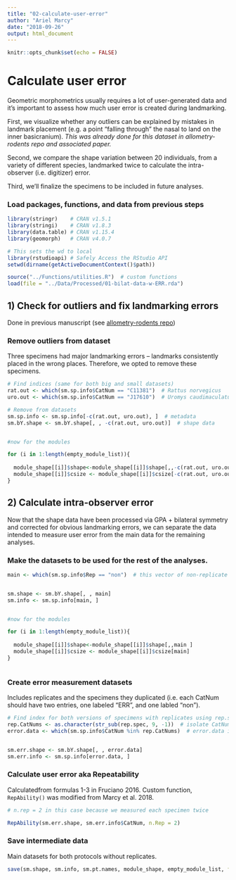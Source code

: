 ```yaml
---
title: "02-calculate-user-error"
author: "Ariel Marcy"
date: "2018-09-26"
output: html_document
---
```


```r
knitr::opts_chunk$set(echo = FALSE)

```

# Calculate user error
Geometric morphometrics usually requires a lot of user-generated data and it's important to assess how much user error is created during landmarking. 

First, we visualize whether any outliers can be explained by mistakes in landmark placement (e.g. a point "falling through" the nasal to land on the inner basicranium). *This was already done for this dataset in allometry-rodents repo and associated paper.*

Second, we compare the shape variation between 20 individuals, from a variety of different species, landmarked twice to calculate the intra-observer (i.e. digitizer) error.

Third, we'll finalize the specimens to be included in future analyses.

### Load packages, functions, and data from previous steps
```r
library(stringr)    # CRAN v1.5.1    
library(stringi)    # CRAN v1.8.3    
library(data.table) # CRAN v1.15.4 
library(geomorph)   # CRAN v4.0.7   

# This sets the wd to local
library(rstudioapi) # Safely Access the RStudio API
setwd(dirname(getActiveDocumentContext()$path))

source("../Functions/utilities.R")  # custom functions
load(file = "../Data/Processed/01-bilat-data-w-ERR.rda")
```

## 1) Check for outliers and fix landmarking errors
Done in previous manuscript (see [allometry-rodents repo](https://github.com/miracleray/allometry-rodents))

### Remove outliers from dataset
Three specimens had major landmarking errors -- landmarks consistently placed in the wrong places. Therefore, we opted to remove these specimens.
```r
# Find indices (same for both big and small datasets)
rat.out <- which(sm.sp.info$CatNum == "C11381")  # Rattus norvegicus
uro.out <- which(sm.sp.info$CatNum == "J17610")  # Uromys caudimaculatus

# Remove from datasets
sm.sp.info <- sm.sp.info[-c(rat.out, uro.out), ]  # metadata
sm.bY.shape <- sm.bY.shape[, , -c(rat.out, uro.out)]  # shape data


#now for the modules

for (i in 1:length(empty_module_list)){
  
  module_shape[[i]]$shape<-module_shape[[i]]$shape[,,-c(rat.out, uro.out) ]
  module_shape[[i]]$csize <- module_shape[[i]]$csize[-c(rat.out, uro.out)]
}

```

## 2) Calculate intra-observer error
Now that the shape data have been processed via GPA + bilateral symmetry and corrected for obvious landmarking errors, we can separate the data intended to measure user error from the main data for the remaining analyses. 

### Make the datasets to be used for the rest of the analyses.
```r
main <- which(sm.sp.info$Rep == "non")  # this vector of non-replicate indices is the same for big and small patch protocols, tested with all.equal()


sm.shape <- sm.bY.shape[, , main]  
sm.info <- sm.sp.info[main, ]


#now for the modules

for (i in 1:length(empty_module_list)){
  
  module_shape[[i]]$shape<-module_shape[[i]]$shape[,,main ]
  module_shape[[i]]$csize <- module_shape[[i]]$csize[main]
}



```

### Create error measurement datasets 
Includes replicates and the specimens they duplicated (i.e. each CatNum should have two entries, one labeled "ERR", and one labled "non").
```r
# Find index for both versions of specimens with replicates using rep.spec list made in script 01
rep.CatNums <- as.character(str_sub(rep.spec, 9, -1))  # isolate CatNum
error.data <- which(sm.sp.info$CatNum %in% rep.CatNums)  # error.data is the same for small and big patch protocols, tested with all.equal()


sm.err.shape <- sm.bY.shape[, , error.data]
sm.err.info <- sm.sp.info[error.data, ]
```

### Calculate user error aka Repeatability
Calculatedfrom formulas 1-3 in Fruciano 2016. Custom function, `RepAbility()` was modified from Marcy et al. 2018.
```r
# n.rep = 2 in this case because we measured each specimen twice

RepAbility(sm.err.shape, sm.err.info$CatNum, n.Rep = 2)
```

### Save intermediate data 
Main datasets for both protocols without replicates.
```r
save(sm.shape, sm.info, sm.pt.names, module_shape, empty_module_list, file = "../Data/Processed/02-no-error-data-sm.rda")
```
